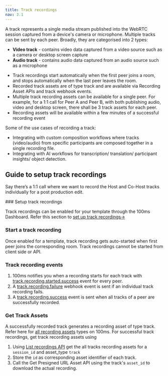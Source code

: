 ```yaml
---
title: Track recordings
nav: 3.1
---
```


A track represents a single media stream published into the WebRTC session captured from a device's camera or microphone. Multiple tracks can be sent by each peer. Broadly, they are categorised into 2 types:

- **Video track** - contains video data captured from a video source such as a camera or desktop screen capture
- **Audio track** - contains audio data captured from an audio source such as a microphone

<FlexContainer>
<Callout title="Track Recording Basics" icon="CheckIcon">

- Track recordings start automatically when the first peer joins a room, and stops automatically when the last peer leaves the room.
- Recorded track assets are of type track and are available via Recording Asset APIs and track webhook events.
- Multiple track recording assets can be available for a single peer. For example, for a 1:1 call for Peer A and Peer B, with both publishing audio, video and desktop screen, there shall be 3 track assets for each peer.
- Recording assets will be available within a few minutes of a successful recording event
</Callout>
</FlexContainer>

Some of the use cases of recording a track:

- Integrating with custom composition workflows where tracks (video/audio) from specific participants are composed together in a single recording file.
- Integrating with AI workflows for transcription/ translation/ participant insights/ object detection.

## Guide to setup track recordings

Say there’s a 1:1 call where we want to record the Host and Co-Host tracks individually for a post production edit.


<StepsContainer id="track-recording-setup">
### Setup track recordings

Track recordings can be enabled for your template through the 100ms Dashboard. Refer this section to [set up track recordings→](/get-started/v2/get-started/features/recordings/set-up-recording)

### Start a track recording

Once enabled for a template, track recording gets auto-started when first peer joins the corresponding room. Track recordings cannot be started from client side or API.

### Track recording events

1. 100ms notifies you when a recording starts for each track with [track.recording.started.success](/docs/server-side/v2/how-to-guides/configure-webhooks/webhook#trackrecordingstartedsuccess) event for every peer. 
2. A [track.recording.failure](/docs/server-side/v2/how-to-guides/configure-webhooks/webhook#trackrecordingsuccess) webhook event is sent if an individual track recording fails.
3. A [track.recording.success](/docs/server-side/v2/how-to-guides/configure-webhooks/webhook#trackrecordingfailure) event is sent when all tracks of a peer are successfully recorded.

### Get Track Assets
A successfully recorded track generates a recording asset of type track. Refer here for [all recording assets](/get-started/v2/get-started/features/recordings/recording-assets/recording-asset-types) types on 100ms. For successful track recordings, get track recording assets using

1. Using [List recordings API](/server-side/v2/api-reference/recordings/list-all-recordings) get the all tracks recording assets for a `session_id` and asset_type `track`
2. Store the `id` as corresponding asset identifier of each track.
3. Call the Get Presigned URL Asset API using the track's `asset_id` to download the actual recording.

</StepsContainer>